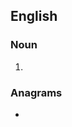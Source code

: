 ==English==

===Noun===
{{head|en|noun plural form}}

# {{plural of|ptarmic|lang=en}}

===Anagrams===
* {{anagrams|en|a=acimprst|crampits}}